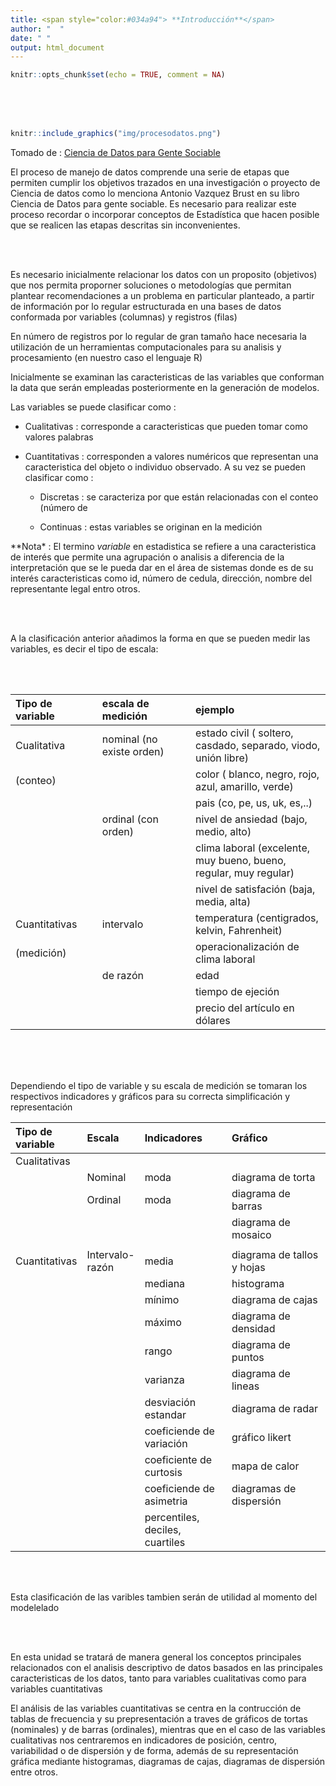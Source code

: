 ```yaml
---
title: <span style="color:#034a94"> **Introducción**</span>
author: "  "
date: " "
output: html_document
---
```


```r
knitr::opts_chunk$set(echo = TRUE, comment = NA)
```


</br></br></br>

```r
knitr::include_graphics("img/procesodatos.png")
```

Tomado de : [Ciencia de Datos para Gente Sociable](https://bitsandbricks.github.io/ciencia_de_datos_gente_sociable/index.html)

El proceso de manejo de datos comprende una serie de etapas que permiten cumplir los objetivos trazados en una investigación o proyecto de Ciencia de datos como lo menciona Antonio Vazquez Brust en su libro Ciencia de Datos para gente sociable. Es necesario para realizar este proceso recordar o incorporar conceptos de Estadística que hacen posible que se realicen las etapas descritas sin inconvenientes.


</br></br>

Es necesario inicialmente relacionar los datos con un proposito (objetivos) que nos permita proporner soluciones o metodologías que permitan plantear recomendaciones a un problema en particular planteado, a partir de información por lo regular estructurada  en una bases de datos  conformada por variables (columnas) y registros (filas)

En número de registros por lo regular de gran tamaño hace necesaria la utilización de un herramientas computacionales para su analisis y procesamiento (en nuestro caso el lenguaje R)


Inicialmente se examinan las caracteristicas de las variables que conforman la data que serán empleadas posteriormente en la generación de modelos.

Las variables se puede clasificar como :

* Cualitativas : corresponde a caracteristicas que pueden tomar como valores palabras

* Cuantitativas : corresponden a valores numéricos que representan una caracteristica del objeto o individuo observado. A su vez se pueden clasificar como :

  + Discretas : se caracteriza por que están relacionadas con el conteo  (número de 
  
  + Continuas : estas variables se originan en la medición  
  
**Nota* : El termino *variable* en estadistica se refiere a una caracteristica de interés que permite una agrupación o analisis a diferencia de la interpretación que se le pueda dar en el área de sistemas donde es de su interés caracteristicas como id, número de cedula, dirección, nombre del representante legal entro otros.

</br></br>

A la clasificación anterior añadimos la forma en que se pueden medir las variables, es decir el tipo de escala: 

</br></br>

| Tipo de variable       |    escala de medición    |  ejemplo                            |
|:-----------------------|:-------------------------|:------------------------------------|
| Cualitativa            | nominal (no existe orden)|  estado civil ( soltero, casdado, separado, viodo, unión libre)   | 
| (conteo)               |                          |  color ( blanco, negro, rojo, azul, amarillo, verde)              |
|                        |                          |  pais (co, pe, us, uk, es,..)                                     |
|                        | ordinal (con orden)      | nivel de ansiedad (bajo, medio, alto)                             |
|                        |                          | clima laboral (excelente, muy bueno, bueno, regular, muy regular) |
|                        |                          | nivel de satisfación (baja, media, alta)                          |
| Cuantitativas          | intervalo                | temperatura (centigrados, kelvin, Fahrenheit)                        |
| (medición)             |                          | operacionalización de clima laboral |
|                        | de razón                 | edad                                |
|                        |                          | tiempo de ejeción                   |
|                        |                          | precio del artículo en dólares      |

</br></br></br>

Dependiendo el tipo de variable y su escala de medición se tomaran los respectivos indicadores y gráficos para su correcta simplificación y representación 


|Tipo de variable  | Escala          |  Indicadores             | Gráfico                     |
|:-----------------|:----------------|:-------------------------|:----------------------------|
|Cualitativas      |                 |                          |                             |
|                  |Nominal          | moda                     | diagrama de torta           |
|                  |Ordinal          | moda                     | diagrama de barras          |
|                  |                 |                          | diagrama de mosaico         |
|                  |                 |                          |                             |
|Cuantitativas     |Intervalo-razón  | media                    | diagrama de tallos y hojas  |
|                  |                 | mediana                  | histograma                  |
|                  |                 | mínimo                   | diagrama de cajas           |
|                  |                 | máximo                   | diagrama de densidad        |
|                  |                 | rango                    | diagrama de puntos          |
|                  |                 | varianza                 | diagrama de lineas          |
|                  |                 | desviación estandar      | diagrama de radar           |
|                  |                 | coeficiende de variación | gráfico likert              |
|                  |                 | coeficiente de curtosis  | mapa de calor               |
|                  |                 | coeficiende de asimetria | diagramas de dispersión     |
|                  |                 | percentiles, deciles, cuartiles |                      |
 
</br></br>

Esta clasificación de las varibles tambien serán de utilidad al momento del modelelado

</br></br>

En esta unidad se tratará de manera general los conceptos principales relacionados con el analisis descriptivo de datos basados en las principales caracteristicas de los datos, tanto para variables cualitativas como para variables cuantitativas

El análisis de las variables cuantitativas se centra en la contrucción de tablas de frecuencia y su prepresentación a traves de gráficos de tortas (nominales) y de barras (ordinales), mientras que en el caso de las variables cualitativas nos centraremos en indicadores de posición,  centro, variabilidad o de dispersión y de forma, además de su representación gráfica mediante histogramas, diagramas de cajas, diagramas de dispersión entre otros. 





















